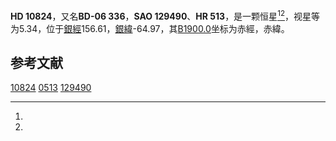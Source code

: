 {{Starbox begin
| name = HD 10824
}}
{{Starbox observe
| epoch = [[J2000.0|J2000.0]]
| constell = {{星座名待查}}<ref name=SIMBAD>{{cite web
 | url=http://simbad.u-strasbg.fr/simbad/sim-id?Ident=HR+513
 | title =Pulsating variable Star
 | publisher=Centre de Données astronomiques de Strasbourg
 | work=SIMBAD
 | accessdate=2012-07-13}}</ref><ref name=DATA>{{cite web
 | url=http://vizier.u-strasbg.fr/viz-bin/VizieR-5?-out.add=.&-source=5050&-corr=PK=HR&-out.max=9999&HR=513
 | title=VizieR Detailed Page
 | accessdate=2012-07-13
 | archive-date=2019-02-16
 | archive-url=https://web.archive.org/web/20190216080411/http://vizier.u-strasbg.fr/viz-bin/VizieR-5?-out.add=.&-source=5050&-corr=PK=HR&-out.max=9999&HR=513
 | dead-url=no
 }}</ref>
| 星官 = 
| ra = {{RA|1|45|59.3}}<ref name=SIMBAD /><ref name=DATA />
| dec = {{DEC|-5|44|0}}<ref name=SIMBAD /><ref name=DATA />
| appmag_v = 5.34<ref name=SIMBAD /><ref name=DATA />
}}
{{Starbox character
| class = K4III<ref name=SIMBAD /><ref name=DATA />
| b-v = 1.52<ref name=SIMBAD /><ref name=DATA />
| u-b = 1.88<ref name=SIMBAD /><ref name=DATA />
| r-i = <ref name=SIMBAD /><ref name=DATA />
| variable = 
}}
{{Starbox astrometry
| radial_v = 1.88
| prop_mo_ra = 11
| parallax = 
| p_error = 
}}
{{Starbox catalog
| names =BD-06 336，[[SAO星表|SAO]] 129490，[[HD星表|HD]] 10824，[[HR星表|HR]] 513}}
{{Starbox reference |Simbad=HR+513}}
{{Starbox end}}

'''HD 10824'''，又名'''BD-06 336'''，'''SAO 129490'''、'''HR 513'''，是一颗恒星<ref name=SIMBAD /><ref name=DATA />，视星等为5.34，位于[[銀道座標系|銀經]]156.61，[[銀道座標系|銀緯]]-64.97，其[[B1900.0|B1900.0]]坐标为赤經{{RA|1|40|58}}，赤緯{{DEC|-6|-64.97|1}}。

== 参考文献 ==
{{reflist}}

{{star-stub}}

[[Category:HD和HDE天體|10824]]
[[Category:HR天體|0513]]
[[Category:SAO天體|129490]]